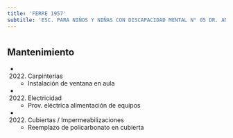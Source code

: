 ```yaml
---
title: 'FERRE 1957'
subtitle: 'ESC. PARA NIÑOS Y NIÑAS CON DISCAPACIDAD MENTAL N° 05 DR. ANGEL ARDAIZ'
---
```


#


## Mantenimiento

*  (2022) Carpinterías 
    + Instalación de ventana en aula

*  (2022) Electricidad 
    + Prov. eléctrica alimentación de equipos

*  (2022) Cubiertas / Impermeabilizaciones 
    + Reemplazo de policarbonato en cubierta



